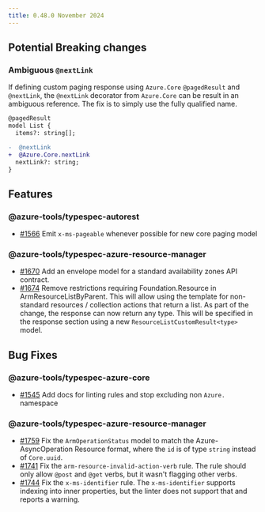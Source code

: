 ```yaml
---
title: 0.48.0 November 2024
---
```



<LinkCard
  title="TypeSpec Core 0.62"
  description="See changes to the TypeSpec language and core libraries"
  href="https://typespec.io/docs/release-notes/release-2024-11-05"
/>

## Potential Breaking changes

### Ambiguous `@nextLink` <Badge text="Ambiguous reference" variant="caution"/>

If defining custom paging response using `Azure.Core` `@pagedResult` and `@nextLink`, the `@nextLink` decorator from `Azure.Core` can be result in an ambiguous reference. The fix is to simply use the fully qualified name.

```diff lang="tsp"
@pagedResult
model List {
  items?: string[];

-  @nextLink
+  @Azure.Core.nextLink
  nextLink?: string;
}
```

## Features

### @azure-tools/typespec-autorest

- [#1566](https://github.com/Azure/typespec-azure/pull/1566) Emit `x-ms-pageable` whenever possible for new core paging model

### @azure-tools/typespec-azure-resource-manager

- [#1670](https://github.com/Azure/typespec-azure/pull/1670) Add an envelope model for a standard availability zones API contract.
- [#1674](https://github.com/Azure/typespec-azure/pull/1674) Remove restrictions requiring Foundation.Resource in ArmResourceListByParent. This will allow using the template for non-standard resources / collection actions that return a list.
  As part of the change, the response can now return any type. This will be specified in the response section using a new `ResourceListCustomResult<type>` model.

## Bug Fixes

### @azure-tools/typespec-azure-core

- [#1545](https://github.com/Azure/typespec-azure/pull/1545) Add docs for linting rules and stop excluding non `Azure.` namespace

### @azure-tools/typespec-azure-resource-manager

- [#1759](https://github.com/Azure/typespec-azure/pull/1759) Fix the `ArmOperationStatus` model to match the Azure-AsyncOperation Resource format, where the `id` is of type `string` instead of `Core.uuid`.
- [#1741](https://github.com/Azure/typespec-azure/pull/1741) Fix the `arm-resource-invalid-action-verb` rule. The rule should only allow `@post` and `@get` verbs, but it wasn't flagging other verbs.
- [#1744](https://github.com/Azure/typespec-azure/pull/1744) Fix the `x-ms-identifier` rule. The `x-ms-identifier` supports indexing into inner properties, but the linter does not support that and reports a warning.
